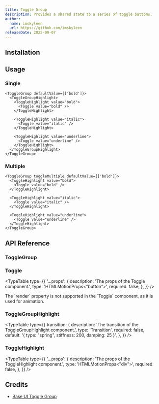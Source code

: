 ```yaml
---
title: Toggle Group
description: Provides a shared state to a series of toggle buttons.
author:
  name: imskyleen
  url: https://github.com/imskyleen
releaseDate: 2025-09-07
---
```


<ComponentPreview name="demo-primitives-base-toggle-group" />

## Installation

<ComponentInstallation name="primitives-base-toggle-group" />

## Usage

### Single

```tsx
<ToggleGroup defaultValue={['bold']}>
  <ToggleGroupHighlight>
    <ToggleHighlight value="bold">
      <Toggle value="bold" />
    </ToggleHighlight>

    <ToggleHighlight value="italic">
      <Toggle value="italic" />
    </ToggleHighlight>

    <ToggleHighlight value="underline">
      <Toggle value="underline" />
    </ToggleHighlight>
  </ToggleGroupHighlight>
</ToggleGroup>
```

### Multiple

```tsx
<ToggleGroup toggleMultiple defaultValue={['bold']}>
  <ToggleHighlight value="bold">
    <Toggle value="bold" />
  </ToggleHighlight>

  <ToggleHighlight value="italic">
    <Toggle value="italic" />
  </ToggleHighlight>

  <ToggleHighlight value="underline">
    <Toggle value="underline" />
  </ToggleHighlight>
</ToggleGroup>
```

## API Reference

### ToggleGroup

<ExternalLink
  href="https://base-ui.com/react/components/toggle-group#api-reference"
  text="Base UI API Reference - ToggleGroup"
/>

### Toggle

<ExternalLink
  href="https://base-ui.com/react/components/toggle#api-reference"
  text="Base UI API Reference - Toggle"
/>

<TypeTable
  type={{
    '...props': {
      description: 'The props of the Toggle component.',
      type: 'HTMLMotionProps<"button">',
      required: false,
    },
  }}
/>

<Callout type="info">
  The `render` property is not supported in the `Toggle` component, as it is
  used for animation.
</Callout>

### ToggleGroupHighlight

<ExternalLink
  href="https://animate-ui.com/docs/primitives/effects/highlight#highlight"
  text="Animate UI API Reference - Highlight"
/>

<TypeTable
  type={{
    transition: {
      description: 'The transition of the ToggleGroupHighlight component.',
      type: 'Transition',
      required: false,
      default: '{ type: "spring", stiffness: 200, damping: 25 }',
    },
  }}
/>

### ToggleHighlight

<ExternalLink
  href="https://animate-ui.com/docs/primitives/effects/highlight#highlightitem"
  text="Animate UI API Reference - HighlightItem"
/>

<TypeTable
  type={{
    '...props': {
      description: 'The props of the ToggleHighlight component.',
      type: 'HTMLMotionProps<"div">',
      required: false,
    },
  }}
/>

## Credits

- [Base UI Toggle Group](https://base-ui.com/react/components/toggle-group)

